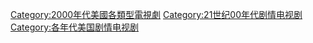 [[Category:2000年代美國各類型電視劇|Category:2000年代美國各類型電視劇]]
[[Category:21世纪00年代剧情电视剧|Category:21世纪00年代剧情电视剧]]
[[Category:各年代美国剧情电视剧|Category:各年代美国剧情电视剧]]